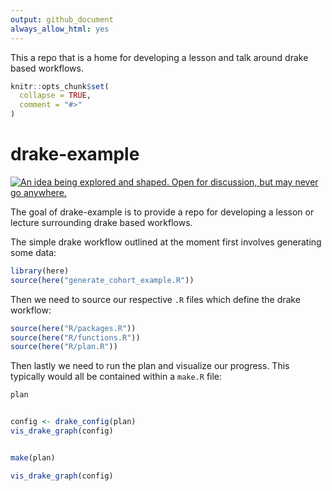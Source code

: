 ```yaml
---
output: github_document
always_allow_html: yes
---
```



<!-- README.md is generated from README.Rmd. Please edit that file -->

This a repo that is a home for developing a lesson and talk around drake based workflows. 

```r
knitr::opts_chunk$set(
  collapse = TRUE,
  comment = "#>"
)
```
# drake-example

<!-- badges: start -->
<a id="devex-badge" rel="Inspiration" href="https://github.com/BCDevExchange/assets/blob/master/README.md"><img alt="An idea being explored and shaped. Open for discussion, but may never go anywhere." style="border-width:0" src="https://assets.bcdevexchange.org/images/badges/inspiration.svg" title="An idea being explored and shaped. Open for discussion, but may never go anywhere." /></a>
<!-- badges: end -->

The goal of drake-example is to provide a repo for developing a lesson or lecture surrounding drake based workflows. 

The simple drake workflow outlined at the moment first involves generating some data:
```r
library(here)
source(here("generate_cohort_example.R"))
```

Then we need to source our respective `.R` files which define the drake workflow:
```r
source(here("R/packages.R"))
source(here("R/functions.R"))       
source(here("R/plan.R"))    
```

Then lastly we need to run the plan and visualize our progress. This typically would all be contained within a `make.R` file:
```r
plan


config <- drake_config(plan)
vis_drake_graph(config)


make(plan)

vis_drake_graph(config)
```


